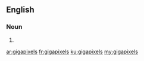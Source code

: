 ==English==

===Noun===
{{head|en|noun plural form}}

# {{plural of|gigapixel|lang=en}}

[[ar:gigapixels]]
[[fr:gigapixels]]
[[ku:gigapixels]]
[[my:gigapixels]]